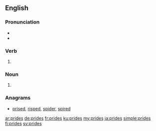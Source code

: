 ==English==

===Pronunciation===
* {{IPA|/pɹaɪdz/|lang=en}}
* {{rhymes|aɪdz|lang=en}}

===Verb===
{{head|en|verb form}}

# {{en-third-person singular of|pride}}

===Noun===
{{head|en|noun plural form}}
# {{plural of|pride|lang=en}}

===Anagrams===
* [[prised#English|prised]], [[risped#English|risped]], [[spider#English|spider]], [[spired#English|spired]]

[[ar:prides]]
[[de:prides]]
[[fr:prides]]
[[ku:prides]]
[[my:prides]]
[[ja:prides]]
[[simple:prides]]
[[fi:prides]]
[[sv:prides]]